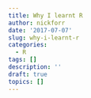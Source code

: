 ```yaml
---
title: Why I learnt R
author: nickforr
date: '2017-07-07'
slug: why-i-learnt-r
categories:
  - R
tags: []
description: ''
draft: true
topics: []
---
```


